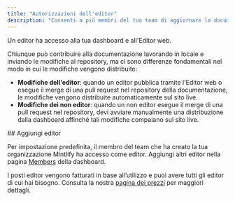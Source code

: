 ```yaml
---
title: "Autorizzazioni dell'editor"
description: "Consenti a più membri del tuo team di aggiornare la documentazione"
---
```


Un editor ha accesso alla tua dashboard e all'Editor web.

Chiunque può contribuire alla documentazione lavorando in locale e inviando le modifiche al repository, ma ci sono differenze fondamentali nel modo in cui le modifiche vengono distribuite:

* **Modifiche dell'editor**: quando un editor pubblica tramite l'Editor web o esegue il merge di una pull request nel repository della documentazione, le modifiche vengono distribuite automaticamente sul sito live.
* **Modifiche dei non editor**: quando un non editor esegue il merge di una pull request nel repository, devi avviare manualmente una distribuzione dalla dashboard affinché tali modifiche compaiano sul sito live.

<div id="add-editors">
  ## Aggiungi editor
</div>

Per impostazione predefinita, il membro del team che ha creato la tua organizzazione Mintlify ha accesso come editor. Aggiungi altri editor nella pagina [Members](https://dashboard.mintlify.com/settings/organization/members) della dashboard.

I posti editor vengono fatturati in base all’utilizzo e puoi avere tutti gli editor di cui hai bisogno. Consulta la nostra [pagina dei prezzi](https://mintlify.com/pricing) per maggiori dettagli.
